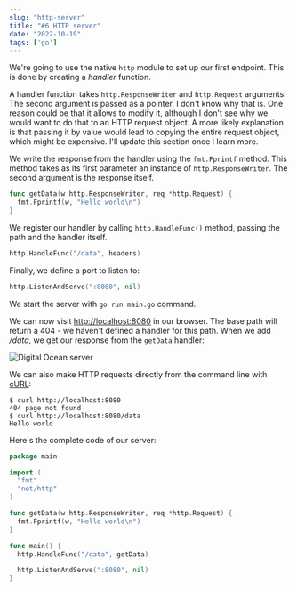 ```yaml
---
slug: "http-server"
title: "#6 HTTP server"
date: "2022-10-19"
tags: ['go']
---
```

We're going to use the native ```http``` module to set up our first endpoint. This is done by creating a *handler* function.

A handler function takes ```http.ResponseWriter``` and ```http.Request``` arguments. The second argument is passed as a pointer. I don't know why that is. One reason could be that it allows to modify it, although I don't see why we would want to do that to an HTTP request object. A more likely explanation is that passing it by value would lead to copying the entire request object, which might be expensive. I'll update this section once I learn more.

We write the response from the handler using the ```fmt.Fprintf``` method. This method takes as its first parameter an instance of ```http.ResponseWriter```. The second argument is the response itself.

```go
func getData(w http.ResponseWriter, req *http.Request) {
  fmt.Fprintf(w, "Hello world\n")
}
```

We register our handler by calling ```http.HandleFunc()``` method, passing the path and the handler itself.

```go
http.HandleFunc("/data", headers)
```

Finally, we define a port to listen to:
```go
http.ListenAndServe(":8080", nil)
```

We start the server with ```go run main.go``` command.

We can now visit [http://localhost:8080](http://localhost:8080) in our browser. The base path will return a 404 - we haven't defined a handler for this path. When we add */data*, we get our response from the ```getData``` handler:

![Digital Ocean server](./img-2.png)

We can also make HTTP requests directly from the command line with [cURL](https://curl.se/):
```
$ curl http://localhost:8080
404 page not found
$ curl http://localhost:8080/data
Hello world
```

Here's the complete code of our server:
```go
package main

import (
  "fmt"
  "net/http"
)

func getData(w http.ResponseWriter, req *http.Request) {
  fmt.Fprintf(w, "Hello world\n")
}

func main() {
  http.HandleFunc("/data", getData)

  http.ListenAndServe(":8080", nil)
}
```